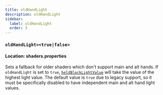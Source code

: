 ```yaml
---
title: oldHandLight
description: oldHandLight
sidebar:
  label: oldHandLight
  order: 3
---
```


### `oldHandLight=<true|false>`

#### Location: shaders.properties

Sets a fallback for older shaders which don't support main and alt hands. If `oldHandLight` is set to `true`, [`heldBlockLightValue`](/reference/uniforms/general/heldblocklightvalue) will take the value of the highest light value. The default value is `true` due to legacy support, so it must be specifically disabled to have independent main and alt hand light values.